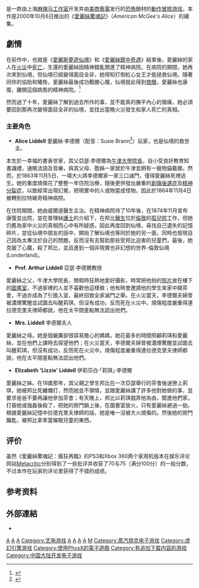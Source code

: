 {{expand language|1=ru|page=|time=2020-03-25T19:36:34+00:00}}
{{roughtranslation|time=2020-03-25T19:36:34+00:00}}
{{noteTA
| G1=Games
| 1=zh-cn:爱丽丝：疯狂回归; zh-tw:愛麗絲驚魂記：瘋狂再臨;
| 2=zh-cn:爱丽丝梦游魔境; zh-tw:愛麗絲驚魂記;
| 3=zh-cn:疯狂回归; zh-tw:瘋狂再臨;
}}
{{Infobox VG
| title = 愛麗絲驚魂記：瘋狂再臨
| english = Alice: Madness Returns
| image= File:AliceMadnessReturns.jpg
| caption =游戏美版封面
| developer = [[麻辣马工作室|麻辣马工作室]]
| publisher = [[美商藝電|美商藝電]]
| designer = [[亚美利坚·麦基|American McGee]]
| engine = [[虚幻引擎3|虚幻引擎3]]
| released = {{vgr|NA|2011年6月14日<ref name="alicedate">{{cite web|title= Alice Madness Returns Makes a Very Important Date for June|url= http://kotaku.com/#!5773782/alice-madness-returns-makes-a-very-important-date-for-june|accessdate= 2011-06-03|archive-date= 2016-08-06|archive-url= https://web.archive.org/web/20160806144637/http://kotaku.com/#!5773782/alice-madness-returns-makes-a-very-important-date-for-june|dead-url= no}}</ref>|EU|2011年6月16日<ref name="alicedate-eu">{{cite web|title= Alice: Madness Returns op 16 juni in Europa|url= http://www.ng-gamer.nl/game-nieuws/13417_alice-madness-returns-op-16-juni-in-europa/|deadurl= yes|archiveurl= https://web.archive.org/web/20110419212333/http://www.ng-gamer.nl/game-nieuws/13417_alice-madness-returns-op-16-juni-in-europa/|archivedate= 2011-04-19}}</ref>|JP|2011年7月21日}}
| genre = [[恐怖游戏|恐怖]]、[[動作冒險游戏|動作冒險]]、[[平台遊戲|平台遊戲]]
| modes = [[單人遊戲|單人]]
| platforms=[[Microsoft_Windows|Microsoft Windows]]、[[PlayStation_3|PlayStation 3]]、[[Xbox_360|Xbox 360]]
}}

{{Vgname|愛麗絲驚魂記：瘋狂再臨|en=Alice: Madness Returns|cn=爱丽丝：疯狂回归|tw=愛麗絲驚魂記：瘋狂再臨}}是一款由上海[[麻辣马工作室|麻辣马工作室]]开发并由[[美商藝電|美商藝電]]发行的[[恐怖游戏|恐怖]]題材的[[動作冒險游戏|動作冒險游戏]]，本作是2000年10月6日推出的《[[愛麗絲驚魂記|愛麗絲驚魂記]]》（''American McGee's Alice''）的續集。

== 劇情 ==
在前作中，也就是《[[愛麗斯夢遊仙境|愛麗斯夢遊仙境]]》和《[[愛麗絲鏡中奇遇|愛麗絲鏡中奇遇]]》結束後，愛麗絲的家人在[[火災|火災]]中[[死亡|死亡]]，生還的愛麗絲因精神錯亂關進了精神病院。在病院的期間，她再次來到仙境，但仙境已經變得面目全非，她得知打倒紅心女王才能拯救仙境。隨著同伴的協助和犧牲，愛麗絲最後成功戰勝心魔，仙境就此得到[[救贖|救贖]]，愛麗絲也康復，離開這個病態的精神病院。<ref>{{Cite web |url=http://plamc.pixnet.net/blog/post/24388965 |title=明騎西行記 愛麗絲驚魂記 |accessdate=2011-06-03 |archive-date=2018-01-07 |archive-url=https://web.archive.org/web/20180107175321/http://plamc.pixnet.net/blog/post/24388965 |dead-url=no }}</ref>

然而過了十年，愛麗絲了解到過去所作的事，並不能真的撫平內心的傷痛，她必須要回到那再次變得面目全非的仙境，並找出當晚火災發生和家人死亡的真相。

=== 主要角色 ===
*'''Alice Liddell''' 愛麗絲·李德爾（配音：Susie Brann<ref>{{cite web|title=IMDB|url=http://www.imdb.com/name/nm0105129/|accessdate=2011-07-12|archive-date=2010-11-23|archive-url=https://web.archive.org/web/20101123171514/http://www.imdb.com/name/nm0105129/|dead-url=no}}</ref>）玩家，也是仙境的救世主。

本生於一幸福的書香世家，其父亞瑟·李德爾為[[牛津大學|牛津大學]][[院長|院長]]，自小受良好教育知書識禮，通曉法語及音樂，與其父母、胞姊一家居於牛津並飼有一寵物貓戴娜。然而，於1863年11月5日，一場大火將李德爾家一家三口滅門，僅得愛麗絲死裡逃生。她的重度燒傷花了整整一年住院治療，隨後更併發出嚴重的[[創傷後遺症|創傷後遺症]]及[[精神分裂症|精神分裂症]]，以致經常出現幻覺，把現實中的人或物當成怪物。因此於1864年11月4日被轉到拉特維奇精神病院。

在住院期間，她由威爾遜醫生主治。在精神病院待了10年後，在1874年11月宣布康復並出院，並在普理絲[[護士|護士]]的介紹下，在邦比[[醫生|醫生]]位於[[倫敦|倫敦]]的[[孤兒院|孤兒院]]工作，但她仍舊為家中火災的真相而心中有所疑惑，因此再度回到仙境，尋找自己遺失的記憶碎片，並從仙境中朋友的話中，開始了解仙境也等同於她的另一面，同時也發現自己因為太專注於自己的問題，反而沒有去幫助那些受邦比迫害的兒童們，最後，她克服了心魔，殺了邦比，並且進到一個非現實也非幻想的世界-倫敦仙境 (Londerland)。

*'''Prof. Arthur Liddell''' 亞瑟·李德爾教授

愛麗絲之父，牛津大學院長，閒暇時狂熱地愛好攝影，時常把他拍的[[照片|照片]]放在樓下的[[圖書室|圖書室]]，不過家裡的人並不喜歡他這樣做；他有時會邀請他的學生來家中開茶會，不過亦成為了引狼入室、最終招致全家滅門之舉。在火災當天，李德爾夫婦曾被濃煙驚醒並試圖去叫醒莉琪，但沒有成功，反而死在火災中。燒傷程度嚴重得連拉德克里夫律師都說，他在太平間差點無法認出他們。

*'''Mrs. Liddell''' 李德爾夫人

愛麗絲之母。她是個嚴厲卻很容易擔心的媽媽，她花最多的時間照顧莉琪和愛麗絲，並在他們上課時去探望他們；在火災當天，李德爾夫婦曾被濃煙驚醒並試圖去叫醒莉琪，但沒有成功，反而死在火災中。燒傷程度嚴重得連拉德克里夫律師都說，他在太平間差點無法認出他們。

*'''Elizabeth 'Lizzie' Liddell''' 伊莉莎白·「莉琪」·李德爾

愛麗絲之姊。在18歲那年，其父親之學生邦比在一次亞瑟舉行的茶會後迷戀上莉琪，她被邦比死纏爛打，然而她並不領情，並跟愛麗絲講了許多他對她做的事，並要求爸爸不要再讓他參加茶會；有天晚上，邦比以莉琪戲弄他為由，闖進他們家，打昏她或強姦後殺了，把她的房門鎖上後，在圖書室放火，只有愛麗絲避過一劫。根據愛麗絲記憶中拉德克里夫律師的話，她是唯一沒被大火燒傷的。然後她的房門鑰匙，被邦比拿來當催眠兒童的東西。

== 评价 ==

{{VG Reviews
| 1UP =
| EGM =
| EuroG = 6/10<ref>{{cite web |last=Smith |first=Quintin |url=http://www.eurogamer.net/articles/2011-06-14-alice-madness-returns-review?page=2 |title=Alice: Madness Returns Review • Page 2 • Reviews • |publisher=Eurogamer.net |date=2011-06-14 |accessdate=2012-03-29 |archive-date=2012-01-31 |archive-url=https://www.webcitation.org/656rn203o?url=http://www.eurogamer.net/articles/2011-06-14-alice-madness-returns-review?page=2 |dead-url=no }}</ref>
| Fam = 29/40<ref>{{cite web |last=Gifford |first=Kevin |url=http://www.1up.com/news/japan-review-check-rhythm-heaven |title=Japan Review Check: Rhythm Heaven, No More Heroes |publisher=1up.com |date=2011-07-13 |accessdate=2012-03-29 |deadurl=yes |archiveurl=https://web.archive.org/web/20121019205313/http://www.1up.com/news/japan-review-check-rhythm-heaven |archivedate=2012-10-19 }}</ref>
| GSpot =7.0<ref>{{cite web|author=June 14, 2011 12:13AM PDT |url=http://www.gamespot.com/xbox360/adventure/alice-madness-returns/review.html?tag=updates%3Beditor%3Ball%3Btitle%3B6 |title=Alice: Madness Returns Review |publisher=GameSpot.com |date=2011-06-14 |accessdate=2012-03-29}}</ref>
| GI =
| GT = 7.2<ref>{{cite web |url=http://www.gametrailers.com/game/alice-madness-returns/12303 |title=Alice: Madness Returns Video Game | Reviews, Trailers & Interviews |publisher=GameTrailers.com |date= |accessdate=2012-03-29 |archive-date=2012-03-15 |archive-url=https://web.archive.org/web/20120315190031/http://www.gametrailers.com/game/alice-madness-returns/12303 |dead-url=no }}</ref>
| GSpy =
| IGN =6.5<ref>{{cite web |author=var authorId = "307127319" by Peter Eykemans |url=http://xbox360.ign.com/articles/117/1175768p1.html |title=Alice: Madness Returns Review - Xbox 360 Review at IGN |publisher=Xbox360.ign.com |date=2011-06-14 |accessdate=2012-03-29 |archive-url=https://www.webcitation.org/656wk8BaJ?url=http://xbox360.ign.com/articles/117/1175768p1.html |archive-date=2012-01-31 |dead-url=yes }}</ref>
| XPlay = 2/5<ref>{{cite web |last=Sessler |first=Adam |url=http://www.g4tv.com/games/xbox-360/62949/Alice-Madness-Returns/review/ |title=Alice: Madness Returns Review for Xbox 360 |publisher=G4tv |date=2011-06-14 |accessdate=2012-03-29 |archive-date=2012-10-17 |archive-url=https://web.archive.org/web/20121017205559/http://www.g4tv.com/games/xbox-360/62949/Alice-Madness-Returns/review/ |dead-url=yes }}</ref>
| GamerUK =
| PCGUK =
| GamePro =
| PCZone =
| GR = 76（PC）<ref>{{cite web |url=http://www.gamerankings.com/pc/958267-alice-madness-returns/index.html |title=Alice: Madness Returns for PC |publisher=GameRankings |date=2011-06-14 |accessdate=2012-03-29 |archive-date=2012-01-31 |archive-url=https://www.webcitation.org/656rDOBw5?url=http://www.gamerankings.com/pc/958267-alice-madness-returns/index.html |dead-url=no }}</ref><br />
71（PS3）<ref>{{cite web |url=http://www.gamerankings.com/ps3/958268-alice-madness-returns/index.html |title=Alice: Madness Returns for PlayStation 3 |publisher=GameRankings |date=2011-06-14 |accessdate=2012-03-29 |archive-date=2012-01-31 |archive-url=https://www.webcitation.org/656rIFKRE?url=http://www.gamerankings.com/ps3/958268-alice-madness-returns/index.html |dead-url=no }}</ref><br />
73（X360）<ref>{{cite web |url=http://www.gamerankings.com/xbox360/958269-alice-madness-returns/index.html |title=Alice: Madness Returns for Xbox 360 |publisher=GameRankings |date=2011-06-14 |accessdate=2012-03-29 |archive-date=2012-01-31 |archive-url=https://www.webcitation.org/656rN2X4s?url=http://www.gamerankings.com/xbox360/958269-alice-madness-returns/index.html |dead-url=no }}</ref>
| MC =
75（PC）<ref>{{cite web |url=http://www.metacritic.com/game/pc/alice-madness-returns |title=Alice: Madness Returns for PC Reviews, Ratings, Credits, and More at Metacritic |publisher=Metacritic.com |date= |accessdate=2012-03-29 |archive-date=2012-01-31 |archive-url=https://www.webcitation.org/656rhX9TE?url=http://www.metacritic.com/game/pc/alice-madness-returns |dead-url=no }}</ref>
70（X360）<ref>{{cite web |url=http://www.metacritic.com/game/xbox-360/alice-madness-returns |title=Alice: Madness Returns for Xbox 360 Reviews, Ratings, Credits, and More at Metacritic |publisher=Metacritic.com |date= |accessdate=2012-03-29 |archive-date=2012-01-31 |archive-url=https://www.webcitation.org/656rjJalt?url=http://www.metacritic.com/game/xbox-360/alice-madness-returns |dead-url=no }}</ref><br/>
70（PS3）<ref>{{cite web |url=http://www.metacritic.com/game/playstation-3/alice-madness-returns |title=Alice: Madness Returns for PlayStation 3 Reviews, Ratings, Credits, and More at Metacritic |publisher=Metacritic.com |date= |accessdate=2012-03-29 |archive-date=2012-01-31 |archive-url=https://www.webcitation.org/656rie6iB?url=http://www.metacritic.com/game/playstation-3/alice-madness-returns |dead-url=no }}</ref>
| OPM =5/10
}}

虽然《愛麗絲驚魂記：瘋狂再臨》的PS3和Xbox 360两个家用机版本在娱乐评论网站[[Metacritic|Metacritic]]分别得到了一些批评并收获了70与75（满分100分）的一般分数，不过本作在玩家的评论里获得了不错的成绩。

== 参考资料 ==
{{reflist|30em}}

== 外部連結 ==
* {{Official|http://www.ea.com/alice}}

{{愛麗絲夢遊仙境}}

{{DEFAULTSORT:Alice: Madness Returns}}
[[Category:2011年电子游戏|A]]
[[Category:恐怖遊戲|A]]
[[Category:動作冒險游戏|A]]
[[Category:艺电游戏|Category:艺电游戏]]
[[Category:PlayStation_3游戏|A]]
[[Category:Windows游戏|A]]
[[Category:Xbox_360遊戲|A]]
[[Category:后传电子游戏|A]]
[[Category:愛麗絲夢遊仙境題材作品|M]]
[[Category:蒸汽朋克电子游戏|Category:蒸汽朋克电子游戏]]
[[Category:虚幻引擎游戏|Category:虚幻引擎游戏]]
[[Category:使用PhysX的電子遊戲|Category:使用PhysX的電子遊戲]]
[[Category:有追加下载内容的游戏|Category:有追加下载内容的游戏]]
[[Category:中国大陆开发电子游戏|Category:中国大陆开发电子游戏]]